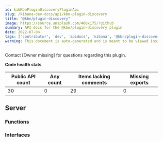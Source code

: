 ```yaml
---
id: kibKbnPluginDiscoveryPluginApi
slug: /kibana-dev-docs/api/kbn-plugin-discovery
title: "@kbn/plugin-discovery"
image: https://source.unsplash.com/400x175/?github
summary: API docs for the @kbn/plugin-discovery plugin
date: 2022-07-04
tags: ['contributor', 'dev', 'apidocs', 'kibana', '@kbn/plugin-discovery']
warning: This document is auto-generated and is meant to be viewed inside our experimental, new docs system. Reach out in #docs-engineering for more info.
---
```




Contact [Owner missing] for questions regarding this plugin.

**Code health stats**

| Public API count  | Any count | Items lacking comments | Missing exports |
|-------------------|-----------|------------------------|-----------------|
| 30 | 0 | 29 | 0 |

## Server

### Functions
<DocDefinitionList data={kbnPluginDiscoveryObj.server.functions}/>

### Interfaces
<DocDefinitionList data={kbnPluginDiscoveryObj.server.interfaces}/>

